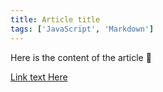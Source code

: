 ```yaml
---
title: Article title
tags: ['JavaScript', 'Markdown']
---
```


Here is the content of the article 🍖

[Link text Here](https://link-url-here.org)

<Youtube
  uid="GG2IQguY-J0"
  title="TTT X HÖR - Ellen Allien / April 4 / 10pm-11pm"
/>
